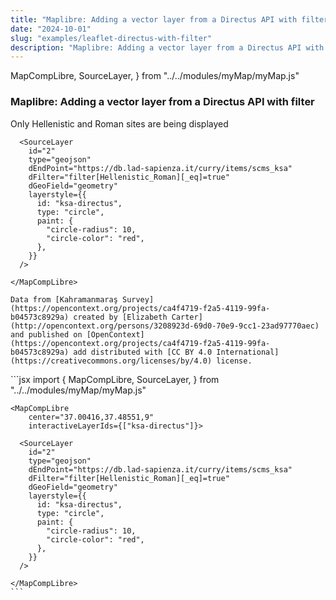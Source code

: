 ```yaml
---
title: "Maplibre: Adding a vector layer from a Directus API with filter"
date: "2024-10-01"
slug: "examples/leaflet-directus-with-filter"
description: "Maplibre: Adding a vector layer from a Directus API with filter"
---
```


  MapCompLibre,
  SourceLayer,
} from "../../modules/myMap/myMap.js"


### Maplibre: Adding a vector layer from a Directus API with filter

Only Hellenistic and Roman sites are being displayed

<div className="row mt-3 mb-5 border-top border-bottom py-3">
  <div className="col-6">
    <MapCompLibre 
        center="37.00416,37.48551,9"
        interactiveLayerIds={["ksa-directus"]}>

      <SourceLayer
        id="2"
        type="geojson"
        dEndPoint="https://db.lad-sapienza.it/curry/items/scms_ksa"
        dFilter="filter[Hellenistic_Roman][_eq]=true"
        dGeoField="geometry"
        layerstyle={{
          id: "ksa-directus",
          type: "circle",
          paint: {
            "circle-radius": 10,
            "circle-color": "red",
          },
        }}
      />

    </MapCompLibre>
    
    Data from [Kahramanmaraş Survey](https://opencontext.org/projects/ca4f4719-f2a5-4119-99fa-b04573c8929a) created by [Elizabeth Carter](http://opencontext.org/persons/3208923d-69d0-70e9-9cc1-23ad97770aec) and published on [OpenContext](https://opencontext.org/projects/ca4f4719-f2a5-4119-99fa-b04573c8929a) add distributed with [CC BY 4.0 International](https://creativecommons.org/licenses/by/4.0) license.
  </div>
  <div className="col-6">
    ```jsx
    import {
      MapCompLibre,
      SourceLayer,
    } from "../../modules/myMap/myMap.js"

    <MapCompLibre 
        center="37.00416,37.48551,9"
        interactiveLayerIds={["ksa-directus"]}>

      <SourceLayer
        id="2"
        type="geojson"
        dEndPoint="https://db.lad-sapienza.it/curry/items/scms_ksa"
        dFilter="filter[Hellenistic_Roman][_eq]=true"
        dGeoField="geometry"
        layerstyle={{
          id: "ksa-directus",
          type: "circle",
          paint: {
            "circle-radius": 10,
            "circle-color": "red",
          },
        }}
      />

    </MapCompLibre>
    ```
  </div>
</div>